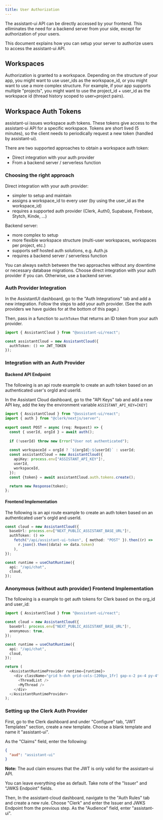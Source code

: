 ```yaml
---
title: User Authorization
---
```


The assistant-ui API can be directly accessed by your frontend. This elliminates the need for a backend server from your side, except for authorization of your users.

This document explains how you can setup your server to authorize users to access the assistant-ui API.

## Workspaces

Authorization is granted to a workspace. Depending on the structure of your app, you might want to use user_ids as the workspace_id, or you might want to use a more complex structure.
For example, if your app supports multiple "projects", you might want to use the project_id + user_id as the workspace id (thread history scoped to user+project pairs).

## Workspace Auth Tokens

assistant-ui issues workspace auth tokens. These tokens give access to the assistant-ui API for a specific workspace.
Tokens are short lived (5 minutes), so the client needs to periodically request a new token (handled by assistant-ui).

There are two supported approaches to obtain a workspace auth token:

- Direct integration with your auth provider
- From a backend server / serverless function

### Choosing the right approach

Direct integration with your auth provider:

- simpler to setup and maintain
- assigns a workspace_id to every user (by using the user_id as the workspace_id)
- requires a supported auth provider (Clerk, Auth0, Supabase, Firebase, Stytch, Kinde, ...)

Backend server:

- more complex to setup
- more flexible workspace structure (multi-user workspaces, workspaces per project, etc.)
- supports self hosted auth solutions, e.g. Auth.js
- requires a backend server / serverless function

You can always switch between the two approaches without any downtime or necessary database migrations.
Choose direct integration with your auth provider if you can. Otherwise, use a backend server.

### Auth Provider Integration
In the AssistantUI dashboard, go to the "Auth Integrations" tab and add a new integration.
Follow the steps to add your auth provider. (See the auth providers we have guides for at the bottom of this page.)

Then, pass in a function to `authToken` that returns an ID token from your auth provider.

```ts
import { AssistantCloud } from "@assistant-ui/react";

const assistantCloud = new AssistantCloud({
  authToken: () => JWT_TOKEN
});
```

### Integration with an Auth Provider

#### Backend API Endpoint

The following is an api route example to create an auth token based on an authenticated user's orgId and userId.

In the Assistant Cloud dashboard, go to the "API Keys" tab and add a new API key, add the key the environment variable `ASSISTANT_API_KEY=[KEY]`

```ts title="/app/api/assistant-ui-token/route.ts"
import { AssistantCloud } from "@assistant-ui/react";
import { auth } from "@clerk/nextjs/server";
 
export const POST = async (req: Request) => {
  const { userId, orgId } = await auth();
 
  if (!userId) throw new Error("User not authenticated");
 
  const workspaceId = orgId ? `${orgId}:${userId}` : userId;
  const assistantCloud = new AssistantCloud({
    apiKey: process.env["ASSISTANT_API_KEY"]!,
    userId,
    workspaceId,
  });
  const {token} = await assistantCloud.auth.tokens.create();

  return new Response(token);
};
```

#### Frontend Implementation

The following is an api route example to create an auth token based on an authenticated user's orgId and userId.

```ts title="client.ts"
const cloud = new AssistantCloud({
  baseUrl: process.env["NEXT_PUBLIC_ASSISTANT_BASE_URL"]!,
  authToken: () =>
    fetch("/api/assistant-ui-token", { method: "POST" }).then((r) =>
      r.json().then((data) => data.token)
    ),
});

const runtime = useChatRuntime({
  api: "/api/chat",
  cloud,
});
```

### Anonymous (without auth provider) Frontend Implementation

The following is a example to get auth tokens for Clerk based on the org_id and user_id:

```ts title="/app/api/assistant-ui-token/route.ts"
import { AssistantCloud } from "@assistant-ui/react";

const cloud = new AssistantCloud({
  baseUrl: process.env["NEXT_PUBLIC_ASSISTANT_BASE_URL"]!,
  anonymous: true,
});

const runtime = useChatRuntime({
  api: "/api/chat",
  cloud,
});

return (
  <AssistantRuntimeProvider runtime={runtime}>
    <div className="grid h-dvh grid-cols-[200px_1fr] gap-x-2 px-4 py-4">
      <ThreadList />
      <MyThread />
    </div>
  </AssistantRuntimeProvider>
);

```


### Setting up the Clerk Auth Provider

First, go to the Clerk dashboard and under "Configure" tab, "JWT Templates" section, create a new template. Choose a blank template and name it "assistant-ui".

As the "Claims" field, enter the following:

```json
{
  "aud": "assistant-ui"
}
```

<Callout emoji="⚠️">
  <b>Note:</b> The aud claim ensures that the JWT is only valid for the
  assistant-ui API.
</Callout>

You can leave everything else as default. Take note of the "Issuer" and "JWKS Endpoint" fields.

Then, In the assistant-cloud dashboard, navigate to the "Auth Rules" tab and create a new rule. Choose "Clerk" and enter the Issuer and JWKS Endpoint from the previous step. As the "Audience" field, enter "assistant-ui".
